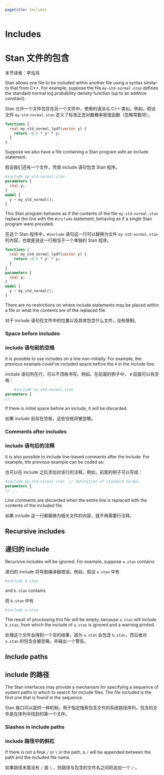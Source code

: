 ```yaml
---
pagetitle: Includes
---
```


# Includes {#includes.section}

# Stan 文件的包含

本节译者：李泓玮

Stan allows one file to be included within another file using a syntax
similar to that from C++.  For example, suppose the file
`my-std-normal.stan` defines the standard normal log probability
density function (up to an additive constant).

Stan 允许一个文件包含在另一个文件中，使用的语法与 C++ 类似。例如，假设文件 `my-std-normal.stan` 定义了标准正态对数概率密度函数（忽略常数项）。

```stan
functions {
  real my_std_normal_lpdf(vector y) {
    return -0.5 * y' * y;
  }
}
```

Suppose we also have a file containing a Stan program with an include
statement.

假设我们还有一个文件，凭借 include 语句包含 Stan 程序。

```stan
#include my-std-normal.stan
parameters {
  real y;
}
model {
  y ~ my_std_normal();
}
```

This Stan program behaves as if the contents of the file
`my-std-normal.stan` replace the line with the `#include`
statement, behaving as if a single Stan program were provided.

在这个 Stan 程序中，`#include` 语句这一行可以替换为文件 `my-std-normal.stan` 的内容，也就是说这一行相当于一个单独的 Stan 程序。

```stan
functions {
  real my_std_normal_lpdf(vector y) {
    return -0.5 * y' * y;
  }
}
parameters {
  real y;
}
model {
  y ~ my_std_normal();
}
```

There are no restrictions on where include statements may be placed
within a file or what the contents are of the replaced file.

对于 include 语句在文件中的位置以及具体包含什么文件，没有限制。

### Space before includes {-}

### include 语句前的空格 {-}

It is possible to use includes on a line non-initially.  For example,
the previous example could've included space before the `#` in the
include line:

include 语句所在行，可以不顶格书写。例如，在前面的例子中， `#` 前面可以有空格：

```stan
    #include my-std-normal.stan
parameters {
// ...
```

If there is initial space before an include, it will be discarded.

如果 include 前存在空格，这些空格将被忽略。

### Comments after includes {-}

### include 语句后的注释 {-}

It is also possible to include line-based comments after the include.
For example, the previous example can be coded as:

也可以在 include 之后添加对该行的注释。例如，前面的例子可以写成：

```stan
#include my-std-normal.stan  // definition of standard normal
parameters {
// ...
```

Line comments are discarded when the entire line is replaced with the
contents of the included file.

如果 include 这一行都替换为相关文件的内容，就不再需要行注释。

## Recursive includes

## 递归的 include

Recursive includes will be ignored.  For example, suppose
`a.stan` contains

递归的 include 将导致编译器错误。例如，假设 `a.stan` 中有

```stan
#include b.stan
```

and `b.stan` contains

而 `b.stan` 中有

```stan
#include a.stan
```

The result of processing this file will be empty, because
`a.stan` will include `b.stan`, from which the include of
`a.stan` is ignored and a warning printed.

处理这个文件会得到一个空的结果，因为 `a.stan` 会包含 `b.stan`，而后者对 `a.stan` 的包含会被忽略，并输出一个警告。

## Include paths

## include 的路径

The Stan interfaces may provide a mechanism for specifying a sequence of
system paths in which to search for include files.  The file included
is the first one that is found in the sequence.

Stan 接口可以提供一种机制，用于指定搜索包含文件的系统路径序列。包含的文件是在序列中找到的第一个文件。

### Slashes in include paths {-}

### include 路径中的斜杠 {-}

If there is not a final `/` or `\` in the path, a `/` will be
appended between the path and the included file name.

如果路径末尾没有 `/` 或 `\` ，则路径与包含的文件名之间将追加一个 `/` 。
